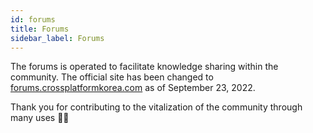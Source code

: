 ```yaml
---
id: forums
title: Forums
sidebar_label: Forums
---
```



<AdFitMobileBanner
  unit="DAN-YpcHf9p49U5ykXi8"
  className="adfit-top-mobile"
/>

The forums is operated to facilitate knowledge sharing within the community.
The official site has been changed to [forums.crossplatformkorea.com](https://forums.crossplatformkorea.com) as of September 23, 2022.

Thank you for contributing to the vitalization of the community through many uses 🙇🏻

